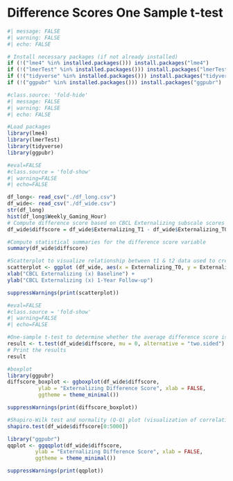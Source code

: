 # Difference Scores One Sample t-test

```r
#| message: FALSE
#| warning: FALSE
#| echo: FALSE

# Install necessary packages (if not already installed)
if (!("lme4" %in% installed.packages())) install.packages("lme4")
if (!("lmerTest" %in% installed.packages())) install.packages("lmerTest")
if (!("tidyverse" %in% installed.packages())) install.packages("tidyverse")
if (!("ggpubr" %in% installed.packages())) install.packages("ggpubr")
```

```r
#class.source: 'fold-hide'
#| message: FALSE
#| warning: FALSE
#| echo: FALSE

#Load packages
library(lme4)
library(lmerTest)
library(tidyverse)
library(ggpubr)
```

```r
#eval=FALSE
#class.source = 'fold-show'
#| warning=FALSE
#| echo=FALSE

df_long<- read_csv("./df_long.csv")
df_wide<- read_csv("./df_wide.csv")
str(df_long)
hist(df_long$Weekly_Gaming_Hour)
# Compute difference score based on CBCL Externalizing subscale scores at baseline (t1) and 1-Year Follow-up (t2)
df_wide$diffscore = df_wide$Externalizing_T1 - df_wide$Externalizing_T0

#Compute statistical summaries for the difference score variable
summary(df_wide$diffscore)

#Scatterplot to visualize relationship between t1 & t2 data used to create difference score
scatterplot <- ggplot (df_wide, aes(x = Externalizing_T0, y = Externalizing_T1)) + geom_point(size = 3) + geom_smooth(method = lm, se = F) +
xlab("CBCL Externalizing (x) Baseline") +
ylab("CBCL Externalizing (x) 1-Year Follow-up")

suppressWarnings(print(scatterplot))
```

```r
#eval=FALSE
#class.source = 'fold-show'
#| warning=FALSE
#| echo=FALSE

#One-sample t-test to determine whether the average difference score is significantly different than 0.
result <- t.test(df_wide$diffscore, mu = 0, alternative = "two.sided")
# Print the results
result 

#boxplot
library(ggpubr)
diffscore_boxplot <- ggboxplot(df_wide$diffscore, 
          ylab = "Externalizing Difference Score", xlab = FALSE,
          ggtheme = theme_minimal())

suppressWarnings(print(diffscore_boxplot))

#Shapiro-Wilk test and normality (Q-Q) plot (visualization of correlation between a given sample and the normal distribution)
shapiro.test(df_wide$diffscore[0:5000])

library("ggpubr")
qqplot <- ggqqplot(df_wide$diffscore, 
         ylab = "Externalizing Difference Score", xlab = FALSE,
         ggtheme = theme_minimal())

suppressWarnings(print(qqplot))
```
